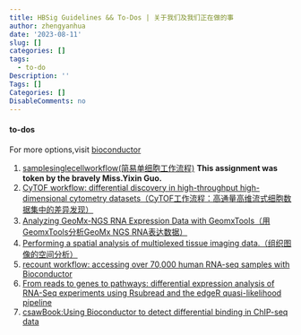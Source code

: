 ```yaml
---
title: HBSig Guidelines && To-Dos | 关于我们及我们正在做的事
author: zhengyanhua
date: '2023-08-11'
slug: []
categories: []
tags:
  - to-do
Description: ''
Tags: []
Categories: []
DisableComments: no
---
```


#### to-dos

For more options,visit [bioconductor](http://www.bioconductor.org/packages/release/BiocViews.html#___Workflow)

1. [samplesinglecellworkflow(简易单细胞工作流程)](http://www.bioconductor.org/packages/release/workflows/html/simpleSingleCell.html) **This assignment was token by the bravely Miss.Yixin Guo.**
2. [CyTOF workflow: differential discovery in high-throughput high-dimensional cytometry datasets（CyTOF工作流程：高通量高维流式细胞数据集中的差异发现）](http://www.bioconductor.org/packages/release/workflows/vignettes/cytofWorkflow/inst/doc/cytofWorkflow.html)
3. [Analyzing GeoMx-NGS RNA Expression Data with GeomxTools（用GeomxTools分析GeoMx NGS RNA表达数据）](http://www.bioconductor.org/packages/release/workflows/vignettes/GeoMxWorkflows/inst/doc/GeomxTools_RNA-NGS_Analysis.html)
4. [Performing a spatial analysis of multiplexed tissue imaging data.（组织图像的空间分析）](http://www.bioconductor.org/packages/release/workflows/vignettes/spicyWorkflow/inst/doc/spicyWorkflow.html)
5. [recount workflow: accessing over 70,000 human RNA-seq samples with Bioconductor](http://www.bioconductor.org/packages/release/workflows/vignettes/recountWorkflow/inst/doc/recount-workflow.html)
6. [From reads to genes to pathways: differential expression analysis of RNA-Seq experiments using Rsubread and the edgeR quasi-likelihood pipeline](http://www.bioconductor.org/packages/release/workflows/vignettes/RnaSeqGeneEdgeRQL/inst/doc/edgeRQL.html)
7. [csawBook:Using Bioconductor to detect differential binding in ChIP-seq data](http://bioconductor.org/books/3.17/csawBook/)
